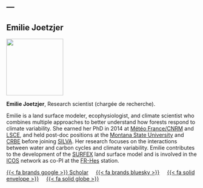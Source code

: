 ---
---

## Emilie Joetzjer

::: {layout="[[20,80]]"}

::: {#first-column}
![](/images/Emilie_Joetzjer.jpg){fig-align="left" width="150"}
:::

::: {#second-column}
**Emilie Joetzjer**, Research scientist (chargée de recherche).

Emilie is a land surface modeler, ecophysiologist, and climate scientist who combines multiple approaches to better understand how forests respond to climate variability. She earned her PhD in 2014 at [Météo France/CNRM](https://www.umr-cnrm.fr/) and [LSCE](https://www.lsce.ipsl.fr/), and held post-doc positions at the [Montana State University](https://www.montana.edu/) and [CRBE](https://crbe.cnrs.fr/en/) before joining [SILVA](https://silva.nancy.hub.inrae.fr/). Her research focuses on the interactions between water and carbon cycles and climate variability. Emilie contributes to the development of the [SURFEX](https://www.umr-cnrm.fr/spip.php?article1092) land surface model and is involved in the [ICOS](https://www.icos-cp.eu/) network as co-PI at the [FR-Hes](https://meta.icos-cp.eu/resources/stations/ES_FR-Hes) station.  

:::
:::

[{{< fa brands google >}} Scholar](https://scholar.google.com/citations?user=HbGvaIIAAAAJ&hl=fr) &nbsp; &nbsp;
[{{< fa brands bluesky >}}](https://bsky.app/profile/e-joetzjer.bsky.social) &nbsp; &nbsp;
<a href="mailto:emilie.joetzjer@inrae.fr">{{< fa solid envelope >}}</a> &nbsp; &nbsp;
[{{< fa solid globe >}}](emilie_joetzjer.qmd) &nbsp; &nbsp;
